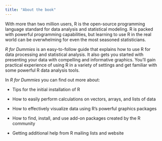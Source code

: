 ```yaml
---
title: "About the book"
---
```


With more than two million users, R is the open-source programming language standard for data analysis and statistical modeling. R is packed with powerful programming capabilities, but learning to use R in the real world can be overwhelming for even the most seasoned statisticians.

*R for Dummies* is an easy-to-follow guide that explains how to use R for data processing and statistical analysis. It also gets you started with presenting your data with compelling and informative graphics. You'll gain practical experience of using R in a variety of settings and get familiar with some powerful R data analysis tools.

In *R for Dummies* you can find out more about:

-   Tips for the initial installation of R

-   How to easily perform calculations on vectors, arrays, and lists of data

-   How to effectively visualize data using R's powerful graphics packages

-   How to find, install, and use add-on packages created by the R community

-    Getting additional help from R mailing lists and website
